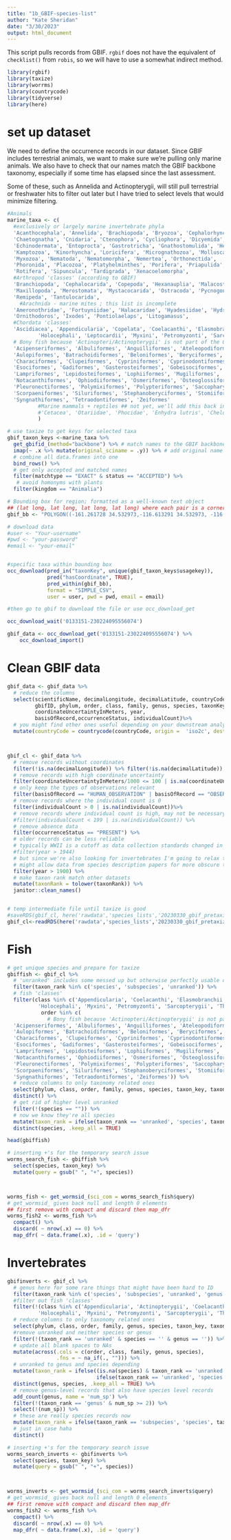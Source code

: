 ```yaml
---
title: "1b_GBIF-species-list"
author: "Kate Sheridan"
date: "3/30/2023"
output: html_document
---
```


This script pulls records from GBIF.
`rgbif` does not have the equivalent of `checklist()` from `robis`, so we will have to use a somewhat indirect method.

```r
library(rgbif)
library(taxize)
library(worrms)
library(countrycode)
library(tidyverse)
library(here)
```

# set up dataset

We need to define the occurrence records in our dataset. Since GBIF includes terrestrial animals, we want to make sure we're pulling only marine animals. We also have to check that our names match the GBIF backbone taxonomy, especially if some time has elapsed since the last assessment. 

Some of these, such as Annelida and Actinopterygii, will still pull terrestrial or freshwater hits to filter out later but I have tried to select levels that would minimize filtering.

```r
#Animals
marine_taxa <- c(
  #exclusively or largely marine invertebrate phyla
  'Acanthocephala', 'Annelida', 'Brachiopoda', 'Bryozoa', 'Cephalorhyncha',
  'Chaetognatha', 'Cnidaria', 'Ctenophora', 'Cycliophora', 'Dicyemida', 
  'Echinodermata', 'Entoprocta', 'Gastrotricha', 'Gnathostomulida', 'Hemichordata', 
  'Kamptozoa', 'Kinorhyncha', 'Loricifera', 'Micrognathozoa', 'Mollusca', 
  'Myxozoa', 'Nematoda', 'Nematomorpha', 'Nemertea', 'Orthonectida', 
  'Phoronida', 'Placozoa', 'Platyhelminthes', 'Porifera', 'Priapulida', 
  'Rotifera', 'Sipuncula', 'Tardigrada', 'Xenacoelomorpha',
  #Arthropod 'classes' (according to GBIF)
  'Branchiopoda', 'Cephalocarida', 'Copepoda', 'Hexanauplia', 'Malacostraca',
  'Maxillopoda', 'Merostomata', 'Mystacocarida', 'Ostracoda', 'Pycnogonida', 
  'Remipeda', 'Tantulocarida',
    #Arachnida - marine mites ; this list is incomplete
  'Ameronothridae', 'Fortuyniidae', 'Halacaridae', 'Hyadesiidae', 'Hydrachnidae', 'Pontarachnidae',
  'Ornithodoros', 'Ixodes', 'Pontiolaelaps', 'Litogamasus',
  #Chordata 'classes'
  'Ascidiacea', 'Appendicularia', 'Copelata', 'Coelacanthi', 'Elasmobranchii',
          'Holocephali', 'Leptocardii', 'Myxini', 'Petromyzonti', 'Sarcopterygii', 'Thaliacea',
  # Bony fish because 'Actinopteri/Actinopterygii' is not part of the GBIF backbone
  'Acipenseriformes', 'Albuliformes', 'Anguilliformes', 'Ateleopodiformes', 'Atheriniformes',
  'Aulopiformes', 'Batrachoidiformes', 'Beloniformes', 'Beryciformes', 'Cetomimiformes',
  'Characiformes', 'Clupeiformes', 'Cypriniformes', 'Cyprinodontiformes', 'Elopiformes',
  'Esociformes', 'Gadiformes', 'Gasterosteiformes', 'Gobeisociformes', 'Gonorynchiformes',
  'Lampriformes', 'Lepidosteiformes', 'Lophiiformes', 'Mugiliformes', 'Myctophiformes', 
  'Notacanthiformes', 'Ophiodiiformes', 'Osmeriformes', 'Osteoglossiformes', 'Perciformes',
  'Pleuronectiformes', 'Polymixiformes', 'Polypteriformes', 'Saccopharyngiformes', 'Salmoniformes',
  'Scorpaeniformes', 'Siluriformes', 'Stephanoberyciformes', 'Stomiiformes', 'Synbranchiformes',
  'Syngnathiformes', 'Tetraodontiformes', 'Zeiformes'
          #Marine mammals + reptiles ## not yet, we'll add this back in if we need them
          #'Cetacea', 'Otariidae', 'Phocidae', 'Enhydra lutris', 'Cheloniidae'
          )

# use taxize to get keys for selected taxa
gbif_taxon_keys <-marine_taxa %>%
  get_gbifid_(method="backbone") %>% # match names to the GBIF backbone to get taxonkeys
  imap(~ .x %>% mutate(original_sciname = .y)) %>% # add original name back into data.frame
  # combine all data.frames into one
  bind_rows() %>% 
  # get only accepted and matched names
  filter(matchtype == "EXACT" & status == "ACCEPTED") %>% 
   # avoid homonyms with plants
  filter(kingdom == "Animalia")

# Bounding box for region; formatted as a well-known text object
## (lat long, lat long, lat long, lat long) where each pair is a corner of the bounding box, then closed
gbif_bb <- "POLYGON((-161.261728 34.532973,-116.613291 34.532973, -116.613291 62.729976, -161.261728 62.729976, -161.261728 34.532973))"


```


```r
# download data
#user <- "Your-username"
#pwd <- "your-password"
#email <- "your-email"


#specific taxa within bounding box
occ_download(pred_in("taxonKey", unique(gbif_taxon_keys$usagekey)),
             pred("hasCoordinate", TRUE), 
             pred_within(gbif_bb), 
             format = "SIMPLE_CSV", 
             user = user, pwd = pwd, email = email)

#then go to gbif to download the file or use occ_download_get
```


```r
occ_download_wait('0133151-230224095556074')

gbif_data <- occ_download_get('0133151-230224095556074') %>%
    occ_download_import()
```

# Clean GBIF data

```r

gbif_data <- gbif_data %>%
  # reduce the columns
  select(scientificName, decimalLongitude, decimalLatitude, countryCode, stateProvince,
         gbifID, phylum, order, class, family, genus, species, taxonKey, taxonRank,
         coordinateUncertaintyInMeters, year,
         basisOfRecord,occurrenceStatus, individualCount)%>% 
  # you might find other ones useful depending on your downstream analyses
  mutate(countryCode = countrycode(countryCode, origin =  'iso2c', destination = 'iso3c'))



gbif_cl <- gbif_data %>% 
  # remove records without coordinates
  filter(!is.na(decimalLongitude)) %>% filter(!is.na(decimalLatitude)) %>%
  # remove records with high coordinate uncertainty
  filter(coordinateUncertaintyInMeters/1000 <= 100 | is.na(coordinateUncertaintyInMeters)) %>%
  # only keep the types of observations relevant
  filter(basisOfRecord == "HUMAN_OBSERVATION" | basisOfRecord == "OBSERVATION" | basisOfRecord == "PRESERVED_SPECIMEN" | basisOfRecord == "MATERIAL_SAMPLE" | is.na(basisOfRecord)) %>%
  # remove records where the individual count is 0
  filter(individualCount > 0 | is.na(individualCount))%>%
  # remove records where individual count is high, may not be necessary for our data
  #filter(individualCount < 199 | is.na(individualCount)) %>% 
  # remove absence data
  filter(occurrenceStatus == "PRESENT") %>%
  # older records can be less reliable
  # typically WWII is a cutoff as data collection standards changed in many fields
  #filter(year > 1944)
  # but since we're also looking for invertebrates I'm going to relax this a bit,
  # might allow data from species description papers for more obscure taxa that aren't frequently observed
  filter(year > 1900) %>%
  # make taxon rank match other datasets
  mutate(taxonRank = tolower(taxonRank)) %>%
  janitor::clean_names() 


# temp intermediate file until taxize is good
#saveRDS(gbif_cl, here('rawdata','species_lists','20230330_gbif_pretaxize.rds'))
gbif_cl<-readRDS(here('rawdata','species_lists','20230330_gbif_pretaxize.rds'))
```



# Fish

```r
# get unique species and prepare for taxize
gbiffish <- gbif_cl %>%
  # 'unranked' includes some messed up but otherwise perfectly usable data
  filter(taxon_rank %in% c('species', 'subspecies', 'unranked')) %>%
  # fish 'classes'
  filter(class %in% c('Appendicularia', 'Coelacanthi', 'Elasmobranchii',
          'Holocephali', 'Myxini', 'Petromyzonti', 'Sarcopterygii', 'Thaliacea') |
           order %in% c(
             # Bony fish because 'Actinopteri/Actinopterygii' is not part of the GBIF backbone
  'Acipenseriformes', 'Albuliformes', 'Anguilliformes', 'Ateleopodiformes', 'Atheriniformes',
  'Aulopiformes', 'Batrachoidiformes', 'Beloniformes', 'Beryciformes', 'Cetomimiformes',
  'Characiformes', 'Clupeiformes', 'Cypriniformes', 'Cyprinodontiformes', 'Elopiformes',
  'Esociformes', 'Gadiformes', 'Gasterosteiformes', 'Gobeisociformes', 'Gonorynchiformes',
  'Lampriformes', 'Lepidosteiformes', 'Lophiiformes', 'Mugiliformes', 'Myctophiformes', 
  'Notacanthiformes', 'Ophiodiiformes', 'Osmeriformes', 'Osteoglossiformes', 'Perciformes',
  'Pleuronectiformes', 'Polymixiformes', 'Polypteriformes', 'Saccopharyngiformes', 'Salmoniformes',
  'Scorpaeniformes', 'Siluriformes', 'Stephanoberyciformes', 'Stomiiformes', 'Synbranchiformes',
  'Syngnathiformes', 'Tetraodontiformes', 'Zeiformes')) %>%
  # reduce columns to only taxonomy related ones
  select(phylum, class, order, family, genus, species, taxon_key, taxon_rank) %>%
  distinct() %>%
  # get rid of higher level unranked
  filter(!(species == "")) %>%
  # now we know they're all species
  mutate(taxon_rank = ifelse(taxon_rank == 'unranked', 'species', taxon_rank)) %>%
  distinct(species, .keep_all = TRUE)

head(gbiffish)
```


```r
# inserting +'s for the temporary search issue
worms_search_fish <- gbiffish %>%
  select(species, taxon_key) %>%
  mutate(query = gsub(" ", "+", species))



worms_fish <- get_wormsid_(sci_com = worms_search_fish$query)
# get_wormsid_ gives back null and length 0 elements
## first remove with compact and discard then map_dfr
worms_fish2 <- worms_fish %>% 
  compact() %>%
  discard( ~ nrow(.x) == 0) %>%
  map_dfr( ~ data.frame(.x), .id = 'query')
```




# Invertebrates


```r
gbifinverts <- gbif_cl %>%
  # genus here for some rare things that might have been hard to ID
  filter(taxon_rank %in% c('species', 'subspecies', 'unranked', 'genus')) %>%
  #filter out fish 'classes'
  filter(!(class %in% c('Appendicularia', 'Actinopterygii', 'Coelacanthi', 'Elasmobranchii',
          'Holocephali', 'Myxini', 'Petromyzonti', 'Sarcopterygii', 'Thaliacea'))) %>%
  # reduce columns to only taxonomy related ones
  select(phylum, class, order, family, genus, species, taxon_key, taxon_rank) %>%
  #remove unranked and neither species or genus
  filter(!(taxon_rank == 'unranked' & species == '' & genus == '')) %>%
  # update all blank spaces to NAs
  mutate(across(.cols = c(order, class, family, genus, species),
                .fns = ~ na_if(., ""))) %>%
  # unranked to genus and species depending
  mutate(taxon_rank = ifelse((is.na(species) & taxon_rank == 'unranked'), 'genus',
                             ifelse(taxon_rank == 'unranked', 'species', taxon_rank))) %>%
  distinct(genus, species, .keep_all = TRUE) %>%
  # remove genus-level records that also have species level records
  add_count(genus, name = 'num_sp') %>%
  filter(!(taxon_rank == 'genus' & num_sp >= 2)) %>%
  select(!(num_sp)) %>%
  # these are really species records now
  mutate(taxon_rank = ifelse(taxon_rank == 'subspecies', 'species', taxon_rank)) %>%
  # just in case haha
  distinct()


```


```r
# inserting +'s for the temporary search issue
worms_search_inverts <- gbifinverts %>%
  select(species, taxon_key) %>%
  mutate(query = gsub(" ", "+", species))



worms_inverts <- get_wormsid_(sci_com = worms_search_inverts$query)
# get_wormsid_ gives back null and length 0 elements
## first remove with compact and discard then map_dfr
worms_fish2 <- worms_fish %>% 
  compact() %>%
  discard( ~ nrow(.x) == 0) %>%
  map_dfr( ~ data.frame(.x), .id = 'query')
```
